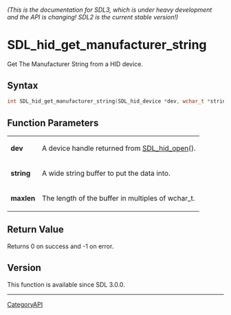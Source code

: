 ====== (This is the documentation for SDL3, which is under heavy development and the API is changing! SDL2 is the current stable version!) ======
= SDL_hid_get_manufacturer_string =

Get The Manufacturer String from a HID device.

== Syntax ==

<syntaxhighlight lang='c'>
int SDL_hid_get_manufacturer_string(SDL_hid_device *dev, wchar_t *string, size_t maxlen);
</syntaxhighlight>

== Function Parameters ==

{|
|'''dev'''
|A device handle returned from [[SDL_hid_open]]().
|-
|'''string'''
|A wide string buffer to put the data into.
|-
|'''maxlen'''
|The length of the buffer in multiples of wchar_t.
|}

== Return Value ==

Returns 0 on success and -1 on error.

== Version ==

This function is available since SDL 3.0.0.

----
[[CategoryAPI]]


